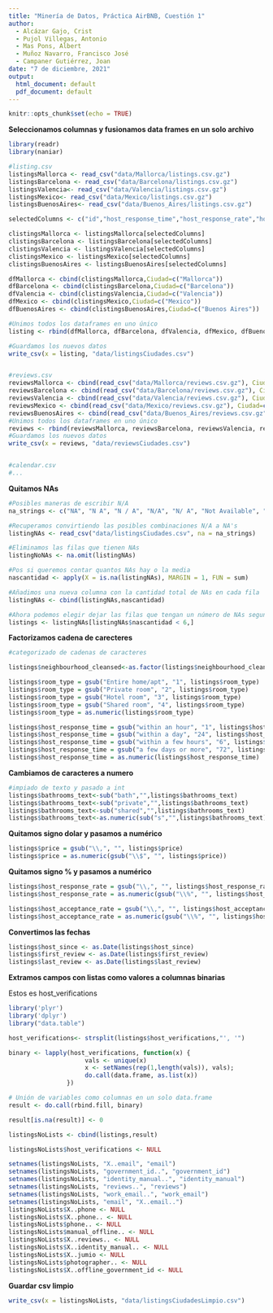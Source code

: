 ---
title: "Minería de Datos, Práctica AirBNB, Cuestión 1"
author:
  - Alcázar Gajo, Crist 
  - Pujol Villegas, Antonio 
  - Mas Pons, Albert 
  - Muñoz Navarro, Francisco José 
  - Campaner Gutiérrez, Joan
date: "7 de diciembre, 2021"
output:
  html_document: default
  pdf_document: default
---

```{r setup, include=FALSE}
knitr::opts_chunk$set(echo = TRUE)
```

**Seleccionamos columnas y fusionamos data frames en un solo archivo**

```{r}
library(readr)
library(naniar)

#listing.csv
listingsMallorca <- read_csv("data/Mallorca/listings.csv.gz")
listingsBarcelona <- read_csv("data/Barcelona/listings.csv.gz")
listingsValencia<- read_csv("data/Valencia/listings.csv.gz")
listingsMexico<- read_csv("data/Mexico/listings.csv.gz")
listingsBuenosAires<- read_csv("data/Buenos_Aires/listings.csv.gz")

selectedColumns <- c("id","host_response_time","host_response_rate","host_acceptance_rate","host_is_superhost","host_verifications","host_has_profile_pic","host_identity_verified","instant_bookable","number_of_reviews","number_of_reviews_ltm","number_of_reviews_l30d","review_scores_rating","review_scores_value","reviews_per_month","room_type","neighbourhood_cleansed","accommodates","bathrooms_text","bedrooms","beds","host_since","first_review","last_review","amenities","price")

clistingsMallorca <- listingsMallorca[selectedColumns]
clistingsBarcelona <- listingsBarcelona[selectedColumns]
clistingsValencia <- listingsValencia[selectedColumns]
clistingsMexico <- listingsMexico[selectedColumns]
clistingsBuenosAires <- listingsBuenosAires[selectedColumns]

dfMallorca <- cbind(clistingsMallorca,Ciudad=c("Mallorca"))
dfBarcelona <- cbind(clistingsBarcelona,Ciudad=c("Barcelona"))
dfValencia <- cbind(clistingsValencia,Ciudad=c("Valencia"))
dfMexico <- cbind(clistingsMexico,Ciudad=c("Mexico"))
dfBuenosAires <- cbind(clistingsBuenosAires,Ciudad=c("Buenos Aires"))

#Unimos todos los dataframes en uno único
listing <- rbind(dfMallorca, dfBarcelona, dfValencia, dfMexico, dfBuenosAires)

#Guardamos los nuevos datos
write_csv(x = listing, "data/listingsCiudades.csv")


#reviews.csv
reviewsMallorca <- cbind(read_csv("data/Mallorca/reviews.csv.gz"), Ciudad=c("Mallorca"))
reviewsBarcelona <- cbind(read_csv("data/Barcelona/reviews.csv.gz"), Ciudad=c("Barcelona"))
reviewsValencia <- cbind(read_csv("data/Valencia/reviews.csv.gz"), Ciudad=c("Valencia"))
reviewsMexico <- cbind(read_csv("data/Mexico/reviews.csv.gz"), Ciudad=c("Mexico"))
reviewsBuenosAires <- cbind(read_csv("data/Buenos_Aires/reviews.csv.gz"), Ciudad=c("Buenos Aires"))
#Unimos todos los dataframes en uno único
reviews <- rbind(reviewsMallorca, reviewsBarcelona, reviewsValencia, reviewsMexico, reviewsBuenosAires)
#Guardamos los nuevos datos
write_csv(x = reviews, "data/reviewsCiudades.csv")


#calendar.csv
#...
```

**Quitamos NAs**

```{r}

#Posibles maneras de escribir N/A
na_strings <- c("NA", "N A", "N / A", "N/A", "N/ A", "Not Available", "NOt available")

#Recuperamos convirtiendo las posibles combinaciones N/A a NA's
listingNAs <- read_csv("data/listingsCiudades.csv", na = na_strings)

#Eliminamos las filas que tienen NAs
listingNoNAs <- na.omit(listingNAs)

#Pos si queremos contar quantos NAs hay o la media
nascantidad <- apply(X = is.na(listingNAs), MARGIN = 1, FUN = sum)

#Añadimos una nueva columna con la cantidad total de NAs en cada fila
listingNAs <- cbind(listingNAs,nascantidad)

#Ahora podemos elegir dejar las filas que tengan un número de NAs segun la condición siguiente (ahora < 3)
listings <- listingNAs[listingNAs$nascantidad < 6,]
```

**Factorizamos cadena de carecteres**

```{r}
#categorizado de cadenas de caracteres

listings$neighbourhood_cleansed<-as.factor(listings$neighbourhood_cleansed)

listings$room_type = gsub("Entire home/apt", "1", listings$room_type)
listings$room_type = gsub("Private room", "2", listings$room_type)
listings$room_type = gsub("Hotel room", "3", listings$room_type)
listings$room_type = gsub("Shared room", "4", listings$room_type)
listings$room_type = as.numeric(listings$room_type)

listings$host_response_time = gsub("within an hour", "1", listings$host_response_time)
listings$host_response_time = gsub("within a day", "24", listings$host_response_time)
listings$host_response_time = gsub("within a few hours", "6", listings$host_response_time)
listings$host_response_time = gsub("a few days or more", "72", listings$host_response_time)
listings$host_response_time = as.numeric(listings$host_response_time)
```

**Cambiamos de caracteres a numero**

```{r}
#impiado de texto y pasado a int
listings$bathrooms_text<-sub("bath","",listings$bathrooms_text)
listings$bathrooms_text<-sub("private","",listings$bathrooms_text)
listings$bathrooms_text<-sub("shared","",listings$bathrooms_text)
listings$bathrooms_text<-as.numeric(sub("s","",listings$bathrooms_text))

```

**Quitamos signo dolar y pasamos a numérico**

```{r}

listings$price = gsub("\\,", "", listings$price)
listings$price = as.numeric(gsub("\\$", "", listings$price))

```

**Quitamos signo % y pasamos a numérico**

```{r}

listings$host_response_rate = gsub("\\,", "", listings$host_response_rate)
listings$host_response_rate = as.numeric(gsub("\\%", "", listings$host_response_rate))

listings$host_acceptance_rate = gsub("\\,", "", listings$host_acceptance_rate)
listings$host_acceptance_rate = as.numeric(gsub("\\%", "", listings$host_acceptance_rate))

```

**Convertimos las fechas**

```{r}

listings$host_since <- as.Date(listings$host_since)
listings$first_review <- as.Date(listings$first_review)
listings$last_review <- as.Date(listings$last_review)

```

**Extramos campos con listas como valores a columnas binarias**

Estos es host_verifications

```{r}
library('plyr')
library('dplyr')
library("data.table") 

host_verifications<- strsplit(listings$host_verifications,"', '")

binary <- lapply(host_verifications, function(x) {
                     vals <- unique(x) 
                     x <- setNames(rep(1,length(vals)), vals);
                     do.call(data.frame, as.list(x)) 
                })

# Unión de variables como columnas en un solo data.frame
result <- do.call(rbind.fill, binary)

result[is.na(result)] <- 0

listingsNoLists <- cbind(listings,result)

listingsNoLists$host_verifications <- NULL

setnames(listingsNoLists, "X..email", "email")
setnames(listingsNoLists, "government_id..", "government_id")
setnames(listingsNoLists, "identity_manual..", "identity_manual")
setnames(listingsNoLists, "reviews..", "reviews")
setnames(listingsNoLists, "work_email..", "work_email")
setnames(listingsNoLists, "email", "X..email..")
listingsNoLists$X..phone <- NULL
listingsNoLists$X..phone.. <- NULL
listingsNoLists$phone.. <- NULL
listingsNoLists$manual_offline.. <- NULL
listingsNoLists$X..reviews.. <- NULL
listingsNoLists$X..identity_manual.. <- NULL
listingsNoLists$X..jumio <- NULL
listingsNoLists$photographer.. <- NULL
listingsNoLists$X..offline_government_id <- NULL
```

**Guardar csv limpio**

```{r}

write_csv(x = listingsNoLists, "data/listingsCiudadesLimpio.csv")

```


